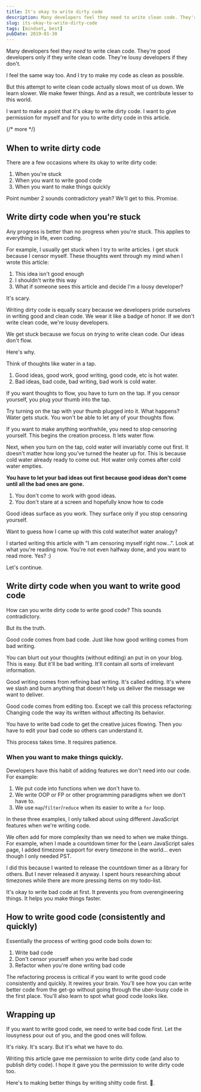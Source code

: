 ```yaml
---
title: It's okay to write dirty code
description: Many developers feel they need to write clean code. They're good developers only if they write clean code. They're lousy developers if they don't.
slug: its-okay-to-write-dirty-code
tags: [mindset, best]
pubDate: 2019-01-30
---
```


Many developers feel they _need_ to write clean code. They're good developers only if they write clean code. They're lousy developers if they don't.

I feel the same way too. And I try to make my code as clean as possible.

But this attempt to write clean code actually slows most of us down. We learn slower. We make fewer things. And as a result, we contribute lesser to this world.

I want to make a point that it's okay to write dirty code. I want to give permission for myself and for you to write dirty code in this article.

{/* more */}

## When to write dirty code

There are a few occasions where its okay to write dirty code:

1. When you're stuck
2. When you want to write good code
3. When you want to make things quickly

Point number 2 sounds contradictory yeah? We'll get to this. Promise.

## Write dirty code when you're stuck

Any progress is better than no progress when you're stuck. This applies to everything in life, even coding.

For example, I usually get stuck when I try to write articles. I get stuck because I censor myself. These thoughts went through my mind when I wrote this article:

1. This idea isn't good enough
2. I shouldn't write this way
3. What if someone sees this article and decide I'm a lousy developer?

It's scary.

Writing dirty code is equally scary because we developers pride ourselves in writing good and clean code. We wear it like a badge of honor. If we don't write clean code, we're lousy developers.

We get stuck because we focus on _trying_ to write clean code. Our ideas don't flow.

Here's why.

Think of thoughts like water in a tap.

1. Good ideas, good work, good writing, good code, etc is hot water.
2. Bad ideas, bad code, bad writing, bad work is cold water.

If you want thoughts to flow, you have to turn on the tap. If you censor yourself, you plug your thumb into the tap.

Try turning on the tap with your thumb plugged into it. What happens? Water gets stuck. You won't be able to let any of your thoughts flow.

If you want to make anything worthwhile, you need to stop censoring yourself. This begins the creation process. It lets water flow.

Next, when you turn on the tap, cold water will invariably come out first. It doesn't matter how long you've turned the heater up for. This is because cold water already ready to come out. Hot water only comes after cold water empties.

**You have to let your bad ideas out first because good ideas don't come until all the bad ones are gone.**

1. You don't come to work with good ideas.
2. You don't stare at a screen and hopefully know how to code

Good ideas surface as you work. They surface only if you stop censoring yourself.

Want to guess how I came up with this cold water/hot water analogy?

I started writing this article with "I am censoring myself right now...". Look at what you're reading now. You're not even halfway done, and you want to read more. Yes? :)

Let's continue.

## Write dirty code when you want to write good code

How can you write dirty code to write good code? This sounds contradictory.

But its the truth.

Good code comes from bad code. Just like how good writing comes from bad writing.

You can blurt out your thoughts (without editing) an put in on your blog. This is easy. But it'll be bad writing. It'll contain all sorts of irrelevant information.

Good writing comes from refining bad writing. It's called editing. It's where we slash and burn anything that doesn't help us deliver the message we want to deliver.

Good code comes from editing too. Except we call this process refactoring: Changing code the way its written without affecting its behavior.

You have to write bad code to get the creative juices flowing. Then you have to edit your bad code so others can understand it.

This process takes time. It requires patience.

### When you want to make things quickly.

Developers have this habit of adding features we don't need into our code. For example:

1. We put code into functions when we don't have to.
2. We write OOP or FP or other programming paradigms when we don't have to.
3. We use `map`/`filter`/`reduce` when its easier to write a `for` loop.

In these three examples, I only talked about using different JavaScript features when we're writing code.

We often add for more complexity than we need to when we make things. For example, when I made a countdown timer for the Learn JavaScript sales page, I added timezone support for every timezone in the world... even though I only needed PST.

I did this because I wanted to release the countdown timer as a library for others. But I never released it anyway. I spent hours researching about timezones while there are more pressing items on my todo-list.

It's okay to write bad code at first. It prevents you from overengineering things. It helps you make things faster.

## How to write good code (consistently and quickly)

Essentially the process of writing good code boils down to:

1. Write bad code
2. Don't censor yourself when you write bad code
3. Refactor when you're done writing bad code

The refactoring process is critical if you want to write good code consistently and quickly. It rewires your brain. You'll see how you can write better code from the get-go without going through the uber-lousy code in the first place. You'll also learn to spot what good code looks like.

## Wrapping up

If you want to write good code, we need to write bad code first. Let the lousyness pour out of you, and the good ones will follow.

It's risky. It's scary. But it's what we have to do.

Writing this article gave me permission to write dirty code (and also to publish dirty code). I hope it gave you the permission to write dirty code too.

Here's to making better things by writing shitty code first. 🍻.
